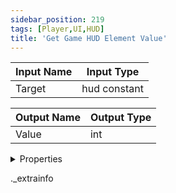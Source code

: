 ```yaml
---
sidebar_position: 219
tags: [Player,UI,HUD]
title: 'Get Game HUD Element Value'
---
```






<IChip uuid="d9cbf25f-01c6-468f-8607-d1dd8317bb2f" />

| Input Name | Input Type |
|-----------|-----------|
| Target | hud constant |

| Output Name | Output Type |
|-----------|-----------|
| Value | int |


<details>
  <summary>Properties</summary>
  <div>
    <div>
    <table>
      <thead>
        <tr>
          <th>Room availability:</th>
          <th>Available everywhere</th>
        </tr>
        <tr>
          <th>Is beta required?</th>
          <th>No</th>
        </tr>
        <tr>
          <th>Is this chip a trolling risk?</th>
          <th>No</th>
        </tr>
        <tr>
          <th>Is this chip a role assignment risk?</th>
          <th>No</th>
        </tr>
        <tr>
          <th>Chip UUID</th>
          <th>d9cbf25f-01c6-468f-8607-d1dd8317bb2f</th>
        </tr>
      </thead>
    </table>
    </div>
  </div>
</details>

._extrainfo